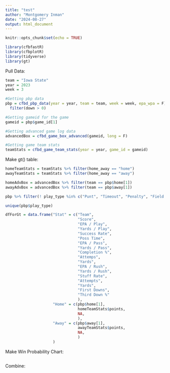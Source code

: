 ```yaml
---
title: "test"
author: "Montgomery Inman"
date: "2024-08-27"
output: html_document
---
```


```r
knitr::opts_chunk$set(echo = TRUE)
```

```r
library(cfbfastR)
library(cfbplotR)
library(tidyverse)
library(gt)
```

Pull Data:

```r
team = "Iowa State"
year = 2023
week = 3

#Getting pbp data
pbp = cfbd_pbp_data(year = year, team = team, week = week, epa_wpa = F) %>%
  filter(down > 0)

#Getting gameid for the game
gameid = pbp$game_id[1]

#Getting advanced game log data
advancedBox = cfbd_game_box_advanced(gameid, long = F) 

#Getting game team stats
teamStats = cfbd_game_team_stats(year = year, game_id = gameid)
```


Make gt() table:

```r
homeTeamStats = teamStats %>% filter(home_away == "home")
awayTeamStats = teamStats %>% filter(home_away == "away")

homeAdvBox = advancedBox %>% filter(team == pbp$home[1])
awayAdvBox = advancedBox %>% filter(team == pbp$away[1])

pbp %>% filter(! play_type %in% c("Punt", "Timeout", "Penalty", "Field Goal Missed")) %>% group_by(offense_play) %>% summarise(n())

unique(pbp$play_type)

dfForGt = data.frame("Stat" = c("Team", 
                                "Score",
                                "EPA / Play",
                                "Yards / Play",
                                "Success Rate",
                                "Poss Time",
                                "EPA / Pass",
                                "Yards / Pass",
                                "Completion %",
                                "Attemps",
                                "Yards",
                                "EPA / Rush",
                                "Yards / Rush",
                                "Stuff Rate",
                                "Attempts",
                                "Yards",
                                "First Downs",
                                "Third Down %"
                                ),
                     "Home" = c(pbp$home[1], 
                                homeTeamStats$points,
                                NA,
                                ), 
                     "Away" = c(pbp$away[1],
                                awayTeamStats$points,
                                NA,
                                )
                     )
```




Make Win Probability Chart:

```r

```


Combine:

```r

```









